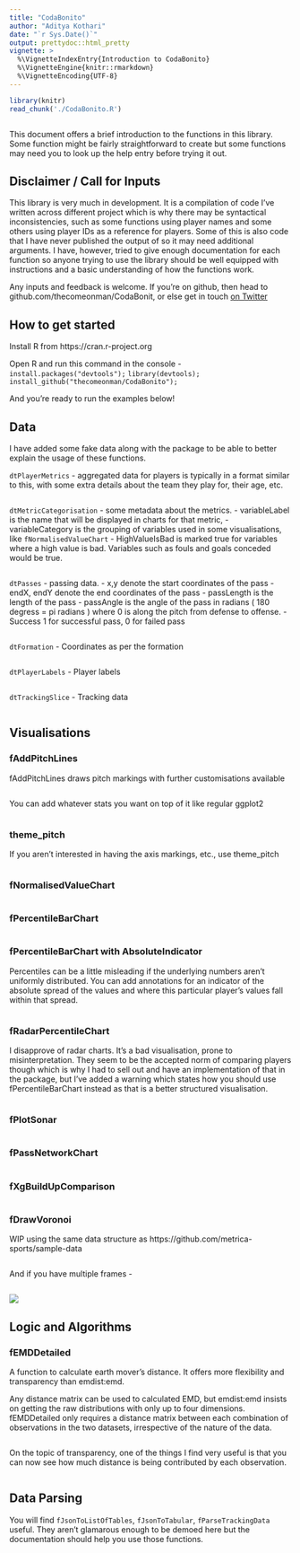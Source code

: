 ```yaml
---
title: "CodaBonito"
author: "Aditya Kothari"
date: "`r Sys.Date()`"
output: prettydoc::html_pretty
vignette: >
  %\VignetteIndexEntry{Introduction to CodaBonito}
  %\VignetteEngine{knitr::rmarkdown}
  %\VignetteEncoding{UTF-8}
---
```


```r

library(knitr)
read_chunk('./CodaBonito.R')

```

```r
```

This document offers a brief introduction to the functions in this library. 
Some function might be fairly straightforward to create but some functions may 
need you to look up the help entry before trying it out.

## Disclaimer / Call for Inputs

This library is very much in development. It is a compilation of code I've 
written across different project which is why there may be syntactical 
inconsistencies, such as some functions using player names and some others 
using player IDs as a reference for players. Some of this is also code that 
I have never published the output of so it may need additional arguments. I
have, however, tried to give enough documentation for each function so anyone
trying to use the library should be well equipped with instructions and a basic
understanding of how the functions work.

Any inputs and feedback is welcome. If you're on github, then head to
github.com/thecomeonman/CodaBonit, or else get in touch <a href = 
"twitter.com/thecomeonman">on Twitter</a>

## How to get started

Install R from https://cran.r-project.org

Open R and run this command in the console - 
`install.packages("devtools");`
`library(devtools);`
`install_github("thecomeonman/CodaBonito");`

And you're ready to run the examples below!

## Data

I have added some fake data along with the package to be able to better 
explain the usage of these functions.

`dtPlayerMetrics` - aggregated data for players is typically in a format 
similar to this, with some extra details about the team they play for, their 
age, etc.
```r
```

`dtMetricCategorisation` - some metadata about the metrics. 
- variableLabel is the name that will be displayed in charts for that metric, 
- variableCategory is the grouping of variables used in some visualisations,
like `fNormalisedValueChart`
- HighValueIsBad is marked true for variables where a high value is bad. 
Variables such as fouls and goals conceded would be true.
```r
```

`dtPasses` - passing data. 
- x,y denote the start coordinates of the pass
- endX, endY denote the end coordinates of the pass
- passLength is the length of the pass
- passAngle is the angle of the pass in radians  ( 180 degress = pi radians )
where 0 is along the pitch from defense to offense.
- Success 1 for successful pass, 0 for failed pass

```r
```

`dtFormation` - Coordinates as per the formation
```r
```

`dtPlayerLabels` - Player labels
```r
```

`dtTrackingSlice` - Tracking data
```r
```
## Visualisations

### fAddPitchLines

fAddPitchLines draws pitch markings with further customisations available

```r
```

You can add whatever stats you want on top of it like regular ggplot2

```r
```

### theme_pitch

If you aren't interested in having the axis markings, etc., use theme_pitch

```r
```

### fNormalisedValueChart
```r
```

### fPercentileBarChart
```r
```

### fPercentileBarChart with AbsoluteIndicator

Percentiles can be a little misleading if the underlying numbers aren't uniformly distributed. You can add annotations for an indicator of the absolute spread of the values and where this particular player's values fall within that spread.

```r
```

### fRadarPercentileChart

I disapprove of radar charts. It's a bad visualisation, prone to 
misinterpretation. They seem to be the accepted norm of comparing players 
though which is why I had to sell out and have an implementation of that in the 
package, but I've added a warning which states how you should use 
fPercentileBarChart instead as that is a better structured visualisation.
```r
```

### fPlotSonar
```r
```

### fPassNetworkChart
```r
```

### fXgBuildUpComparison
```r
```


### fDrawVoronoi

WIP using the same data structure as https://github.com/metrica-sports/sample-data

```r
```

And if you have multiple frames -

```r
```

![](./README_files/figure-markdown_strict/Voronoi.gif)

## Logic and Algorithms

### fEMDDetailed
A function to calculate earth mover's distance. It offers more flexibility and
transparency than emdist:emd.

Any distance matrix can be used to calculated EMD, but emdist:emd insists on 
getting the raw distributions with only up to four dimensions. fEMDDetailed
only requires a distance matrix between each combination of observations in the 
two datasets, irrespective of the nature of the data.

```r
```

On the topic of transparency, one of the things I find very useful is that you 
can now see how much distance is being contributed by each observation.

```r
```

## Data Parsing

You will find `fJsonToListOfTables`, `fJsonToTabular`, `fParseTrackingData` useful. They aren't glamarous enough to be demoed here but the documentation should help you use those functions.

